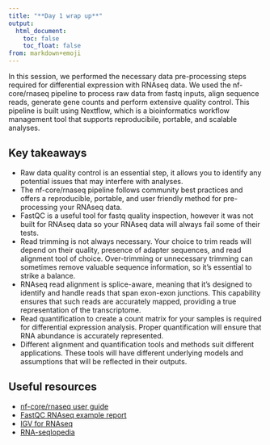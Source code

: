 ```yaml
---
title: "**Day 1 wrap up**"
output:
  html_document:
    toc: false
    toc_float: false
from: markdown+emoji
---
```


In this session, we performed the necessary data pre-processing steps required for differential expression with RNAseq data. We used the nf-core/rnaseq pipeline to process raw data from fastq inputs, align sequence reads, generate gene counts and perform extensive quality control. This pipeline is built using Nextflow, which is a bioinformatics workflow management tool that supports reproducibile, portable, and scalable analyses.

## **Key takeaways**

* Raw data quality control is an essential step, it allows you to identify any potential issues that may interfere with analyses. 
* The nf-core/rnaseq pipeline follows community best practices and offers a reproducible, portable, and user friendly method for pre-processing your RNAseq data. 
* FastQC is a useful tool for fastq quality inspection, however it was not built for RNAseq data so your RNAseq data will always fail some of their tests.
* Read trimming is not always necessary. Your choice to trim reads will depend on their quality, presence of adapter sequences, and read alignment tool of choice. Over-trimming or unnecessary trimming can sometimes remove valuable sequence information, so it's essential to strike a balance.
* RNAseq read alignment is splice-aware, meaning that it's designed to identify and handle reads that span exon-exon junctions. This capability ensures that such reads are accurately mapped, providing a true representation of the transcriptome.
* Read quantification to create a count matrix for your samples is required for differential expression analysis. Proper quantification will ensure that RNA abundance is accurately represented. 
* Different alignment and quantification tools and methods suit different applications. These tools will have different underlying models and assumptions that will be reflected in their outputs. 

## **Useful resources**

* [nf-core/rnaseq user guide](https://nf-co.re/rnaseq/3.12.0)
* [FastQC RNAseq example report](https://www.bioinformatics.babraham.ac.uk/projects/fastqc/RNA-Seq_fastqc.html)
* [IGV for RNAseq](https://igv.org/doc/desktop/#UserGuide/tracks/alignments/rna_seq/)
* [RNA-seqlopedia](https://rnaseq.uoregon.edu/)